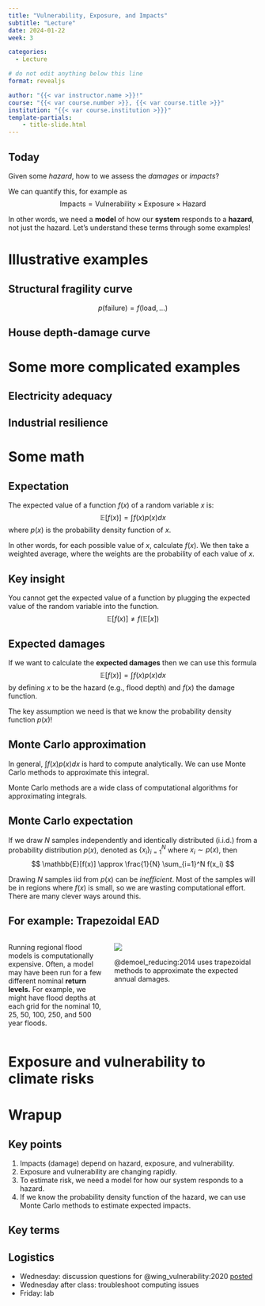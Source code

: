 ```yaml
---
title: "Vulnerability, Exposure, and Impacts"
subtitle: "Lecture"
date: 2024-01-22
week: 3

categories: 
  - Lecture

# do not edit anything below this line
format: revealjs

author: "{{< var instructor.name >}}!"
course: "{{< var course.number >}}, {{< var course.title >}}"
institution: "{{< var course.institution >}}}"
template-partials:
    - title-slide.html
---
```


## Today

Given some _hazard_, how to we assess the _damages_ or _impacts_?

::: {.fragment}
We can quantify this, for example as
$$
\textrm{Impacts} = \textrm{Vulnerability} \times \textrm{Exposure} \times \textrm{Hazard}
$$
:::

::: {.fragment}
In other words, we need a **model** of how our **system** responds to a **hazard**, not just the hazard.
Let's understand these terms through some examples!
:::

# Illustrative examples

## Structural fragility curve
$$
p(\textrm{failure}) = f(\textrm{load}, \ldots)
$$

## House depth-damage curve

# Some more complicated examples

## Electricity adequacy

## Industrial resilience

# Some math

## Expectation

The expected value of a function $f(x)$ of a random variable $x$ is:
$$
\mathbb{E}[f(x)] = \int f(x) p(x) dx
$$
where $p(x)$ is the probability density function of $x$.

::: {.fragment}
In other words, for each possible value of $x$, calculate $f(x)$.
We then take a weighted average, where the weights are the probability of each value of $x$.
:::

## Key insight

You cannot get the expected value of a function by plugging the expected value of the random variable into the function.
$$
\mathbb{E}[f(x)] \neq f(\mathbb{E}[x])
$$

## Expected damages

If we want to calculate the **expected damages** then we can use this formula
$$
\mathbb{E}[f(x)] = \int f(x) p(x) dx
$$
by defining $x$ to be the hazard (e.g., flood depth) and $f(x)$ the damage function.

::: {.callout-important}
The key assumption we need is that we know the probability density function $p(x)$!
:::

## Monte Carlo approximation

In general, $\int f(x) p(x) dx$ is hard to compute analytically.
We can use Monte Carlo methods to approximate this integral.

:::{.callout-important}
Monte Carlo methods are a wide class of computational algorithms for approximating integrals.
:::

## Monte Carlo expectation

If we draw $N$ samples independently and identically distributed (i.i.d.) from a probability distribution $p(x)$, denoted as $\left\{x_i\right\}_{i=1}^N$ where $x_i \sim p(x)$, then
$$
\mathbb{E}[f(x)] \approx \frac{1}{N} \sum_{i=1}^N f(x_i)
$$

::: {.fragment}
::: {.callout-tip}
Drawing $N$ samples iid from $p(x)$ can be *inefficient*.
Most of the samples will be in regions where $f(x)$ is small, so we are wasting computational effort.
There are many clever ways around this.
:::
:::

## For example: Trapezoidal EAD {.smaller}

:::: {.columns}
::: {.column width="40%"}
Running regional flood models is computationally expensive.
Often, a model may have been run for a few different nominal **return levels.**
For example, we might have flood depths at each grid for the nominal 10, 25, 50, 100, 250, and 500 year floods.
:::
::: {.column width="60%"}
::: {#fig-trapz}
![](../_assets/img/demoel_reducing_2014_fig2.png)

@demoel_reducing:2014 uses trapezoidal methods to approximate the expected annual damages.
:::
:::
::::

# Exposure and vulnerability to climate risks

# Wrapup

## Key points

::: {.incremental}
1. Impacts (damage) depend on hazard, exposure, and vulnerability.
1. Exposure and vulnerability are changing rapidly.
1. To estimate risk, we need a model for how our system responds to a hazard.
1. If we know the probability density function of the hazard, we can use Monte Carlo methods to estimate expected impacts.
:::

## Key terms

## Logistics

- Wednesday: discussion questions for @wing_vulnerability:2020 [posted](../readings/week-03-reading.qmd)
- Wednesday after class: troubleshoot computing issues
- Friday: lab